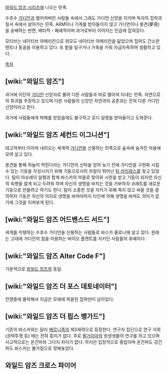 [[와일드 암즈 시리즈]]에 나오는 민족.

수호수 [[가디언]]과 떨어져버린 사람들 속에서 그래도 가디언 신앙을 지키며 독자의 집락과 질서 속에서 살아가는 민족. ARM이나 기계를 받아들이지 않고 가디언이나 몽견(夢見)을 숭배하는 반면, 배타적・폐쇄적이며 과거로부터 이어지는 인습에 잡혀있다.

모티브는 네이티브 아메리칸으로 외모도 네이티브 아메리칸을 닮았으며 집락도 간소한 텐트나 동굴을 이용하고 있다. 또 밭을 일구거나 가축을 키워 자급자족하며 생활하고 있다.

[[목차]]
== [wiki:"와일드 암즈"] ==
과거에 이단의 [[가디언]] 신앙자로 몰려 다른 사람들과 따로 떨어져 지내는 민족. 자연으로의 회귀를 주장하고 있으며 다른 사람들의 신앙인 자연과의 공존과는 전혀 다른 가디언 신앙이라고 한다.

과거에 사람들에게 박해를 받았음에도 불구하고 로디 일행을 받아들이고 도와준다.

== [wiki:"와일드 암즈 세컨드 이그니션"] ==
태고적부터 이어져 내려오는 세계력 [[가디언]]을 신봉하는 민족으로 숲속에 숨겨진 마을에 모여 살고 있다.

몽견을 통해 하늘이 먹힌다라는 가디언의 신탁을 얻어 늦기 전에 가디언을 구현화 시킬수 있는 기둥을 각성시키기 위해 기둥으로서의 자질이 뛰어난 [[팀 라임레스]]를 찾고 있었다.
팀이 아슈레이 일행과 함께 바스카의 마을로 찾아와 시련을 받고 기둥이 되지만 자신의 숙명을 알게 되고 두려워 하며 자신의 생명을 바치는 것을 거부하자 코레트를 새로운 기둥으로 만들려고 하기도 한다.
팀이 소중한 것을 지키기 위해 죽지 않고 싸울 것을 결의하자 기둥은 자신의 의지로 생명을 바쳐야하지 타인에 의해 생명을 바쳐도 의미가 없기에 그것을 지켜보게 된다.

== [wiki:"와일드 암즈 어드밴스드 서드"] ==
세계를 지탱하는 수호수 가디언을 신봉하는 사람들로 바스카 콜로니에 살고 있다. 원래는 고대에 가디언의 힘을 이용하는 바이오 플랜트를 지키던 사람들의 후예이다.

== [wiki:"와일드 암즈 Alter Code F"] ==
기본적으로 [[와일드 암즈]]와 동일.

== [wiki:"와일드 암즈 더 포스 데토네이터"] ==
전쟁중에 몰락해서 지금은 모래에 파묻힌 집락만이 남아있다.

== [wiki:"와일드 암즈 더 핍스 뱅가드"] ==
기존의 바스카와는 달리 [[베르니족]]의 제3세력으로 등장한다. 연구자 집단으로 연구 이외 (권력투쟁 등) 에는 전혀 흥미가 없다.
주로 [[팔가이아]]의 원생생물의 연구를 하고 있으며 사고적으로는 온건파와 그다지 차이가 없다. 하지만 입장적으로 중립이며 온건파도 강건파도 바스카는 불가침으로 정해놓았다.

== 와일드 암즈 크로스 파이어 ==

